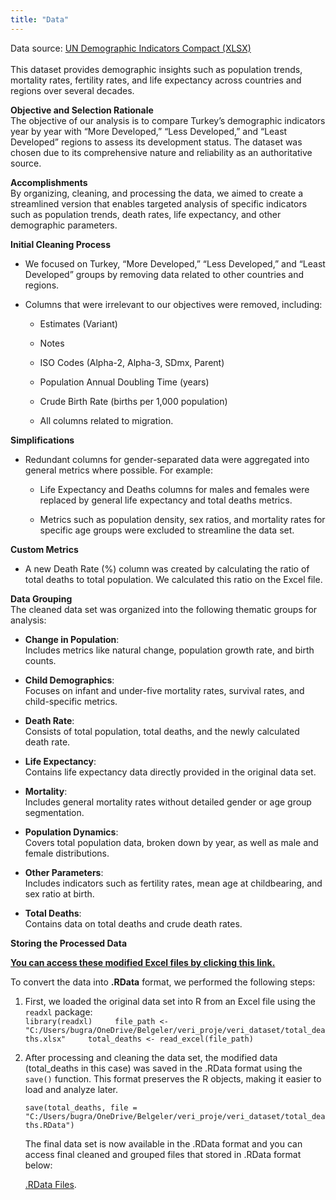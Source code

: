 ```yaml
---
title: "Data"
---
```


Data source: [UN Demographic Indicators Compact (XLSX)](https://population.un.org/wpp/assets/Excel%20Files/1_Indicator%20(Standard)/EXCEL_FILES/1_General/WPP2024_GEN_F01_DEMOGRAPHIC_INDICATORS_COMPACT.xlsx)\
\
This dataset provides demographic insights such as population trends, mortality rates, fertility rates, and life expectancy across countries and regions over several decades.

**Objective and Selection Rationale**\
The objective of our analysis is to compare Turkey's demographic indicators year by year with "More Developed," "Less Developed," and "Least Developed" regions to assess its development status. The dataset was chosen due to its comprehensive nature and reliability as an authoritative source.

**Accomplishments**\
By organizing, cleaning, and processing the data, we aimed to create a streamlined version that enables targeted analysis of specific indicators such as population trends, death rates, life expectancy, and other demographic parameters.\

**Initial Cleaning Process**

-   We focused on Turkey, "More Developed," "Less Developed," and "Least Developed" groups by removing data related to other countries and regions.

-   Columns that were irrelevant to our objectives were removed, including:

    -   Estimates (Variant)

    -   Notes

    -   ISO Codes (Alpha-2, Alpha-3, SDmx, Parent)

    -   Population Annual Doubling Time (years)

    -   Crude Birth Rate (births per 1,000 population)

    -   All columns related to migration.

**Simplifications**

-   Redundant columns for gender-separated data were aggregated into general metrics where possible. For example:

    -   Life Expectancy and Deaths columns for males and females were replaced by general life expectancy and total deaths metrics.

    -   Metrics such as population density, sex ratios, and mortality rates for specific age groups were excluded to streamline the data set.

**Custom Metrics**

-   A new Death Rate (%) column was created by calculating the ratio of total deaths to total population. We calculated this ratio on the Excel file.

**Data Grouping**\
The cleaned data set was organized into the following thematic groups for analysis:

-   **Change in Population**:\
    Includes metrics like natural change, population growth rate, and birth counts.

-   **Child Demographics**:\
    Focuses on infant and under-five mortality rates, survival rates, and child-specific metrics.

-   **Death Rate**:\
    Consists of total population, total deaths, and the newly calculated death rate.

-   **Life Expectancy**:\
    Contains life expectancy data directly provided in the original data set.

-   **Mortality**:\
    Includes general mortality rates without detailed gender or age group segmentation.

-   **Population Dynamics**:\
    Covers total population data, broken down by year, as well as male and female distributions.

-   **Other Parameters**:\
    Includes indicators such as fertility rates, mean age at childbearing, and sex ratio at birth.

-   **Total Deaths**:\
    Contains data on total deaths and crude death rates.

**Storing the Processed Data**

[**You can access these modified Excel files by clicking this link.**](https://drive.google.com/drive/folders/1XD91Kzkd74GY1_iuuhg32hsk93ZFlIO_?usp=sharing)

To convert the data into **.RData** format, we performed the following steps:

1.  First, we loaded the original data set into R from an Excel file using the `readxl` package:\
    `library(readxl)     file_path <- "C:/Users/bugra/OneDrive/Belgeler/veri_proje/veri_dataset/total_deaths.xlsx"     total_deaths <- read_excel(file_path)`

2.  After processing and cleaning the data set, the modified data (total_deaths in this case) was saved in the .RData format using the `save()` function. This format preserves the R objects, making it easier to load and analyze later.

    `save(total_deaths, file = "C:/Users/bugra/OneDrive/Belgeler/veri_proje/veri_dataset/total_deaths.RData")`

    The final data set is now available in the .RData format and you can access final cleaned and grouped files that stored in .RData format below:

    [.RData Files](https://drive.google.com/drive/folders/1xH4i0-jM0OMhSljotZpxiy-VuX3_etGw?usp=sharing).
